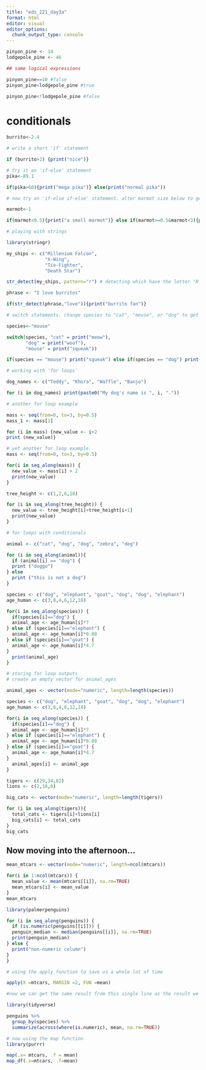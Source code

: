 ```yaml
---
title: "eds_221_day3a"
format: html
editor: visual
editor_options: 
  chunk_output_type: console
---
```


```r
pinyon_pine <- 14
lodgepole_pine <- 46

## some logical expressions

pinyon_pine==10 #false
pinyon_pine<lodgepole_pine #true

pinyon_pine<!lodgepole_pine #false

```

# conditionals

```r
burrito<-2.4

# write a short 'if' statement

if (burrito>2) {print("nice")}
```

```r
# try it an 'if-else' statement
pika<-89.1

if(pika>60){print("mega pika")} else(print("normal pika"))
```

```r
# now try an 'if-else if-else' statement. alter marmot size below to get different outputs depending on marmot size

marmot<-1

if(marmot<0.5){print("a small marmot")} else if(marmot>=0.5&marmot<3){print("a medium marmot")} else print("a large marmot")
```

```r
# playing with strings

library(stringr)

my_ships <- c("Millenium Falcon",
              "X-Wing",
              "Tie-Fighter",
              "Death Star")

str_detect(my_ships, pattern="r") # detecting which have the letter 'R'

```


```r
phrase <- "I love burritos"

if(str_detect(phrase,"love")){print("burrito fan")}

```

```r
# switch statements. change species to "cat", "mouse", or "dog" to get different outputs

species<-"mouse"

switch(species, "cat" = print("meow"),
       "dog" = print("woof"),
       "mouse" = print("squeak"))

if(species == "mouse") print("squeak") else if(species == "dog") print("woof") else if(species == "cat") print("meow")
```

```r
# working with 'for loops'

dog_names <- c("Teddy", "Khora", "Waffle", "Banjo")

for (i in dog_names) print(paste0("My dog's name is ", i, "."))
```

```r
# another for loop example

mass <- seq(from=0, to=3, by=0.5)
mass_1 <- mass[1]

for (i in mass) {new_value <- i+2 
print (new_value)}
```

```r
# yet another for loop example
mass <- seq(from=0, to=3, by=0.5)

for(i in seq_along(mass)) {
  new_value <- mass[i] + 2
  print(new_value)
}
```

```r
tree_height <- c(1,2,6,10)

for (i in seq_along(tree_height)) {
  new_value <- tree_height[i]+tree_height[i+1]
  print(new_value)
}
```

```r
# for loops with conditionals

animal <- c("cat", "dog", "dog", "zebra", "dog")

for (i in seq_along(animal)){
  if (animal[i] == "dog") {
  print ("doggo")
} else 
  print ("this is not a dog")
}
```

```r
species <- c("dog", "elephant", "goat", "dog", "dog", "elephant")
age_human <- c(3,8,4,6,12,18)

for(i in seq_along(species)) {
  if(species[i]=="dog") {
  animal_age <- age_human[i]*7
} else if (species[i]=="elephant") {
  animal_age <- age_human[i]*0.88
} else if (species[i]=="goat") {
  animal_age <- age_human[i]*4.7
}
  print(animal_age)
}
```

```r
# storing for loop outputs
# create an empty vector for animal_ages

animal_ages <- vector(mode="numeric", length=length(species))

species <- c("dog", "elephant", "goat", "dog", "dog", "elephant")
age_human <- c(3,8,4,6,12,18)

for(i in seq_along(species)) {
  if(species[i]=="dog") {
  animal_age <- age_human[i]*7
} else if (species[i]=="elephant") {
  animal_age <- age_human[i]*0.88
} else if (species[i]=="goat") {
  animal_age <- age_human[i]*4.7
}
  animal_ages[i] <- animal_age
}
```


```r
tigers <- c(29,34,82)
lions <- c(2,18,6)

big_cats <- vector(mode="numeric", length=length(tigers))

for (i in seq_along(tigers)){
  total_cats <- tigers[i]+lions[i]
  big_cats[i] <- total_cats
}
big_cats
```


##  Now moving into the afternoon...

```r
mean_mtcars <- vector(mode="numeric", length=ncol(mtcars))

for(i in 1:ncol(mtcars)) {
  mean_value <- mean(mtcars[[i]], na.rm=TRUE)
  mean_mtcars[i] <- mean_value
}
mean_mtcars
```

```r
library(palmerpenguins)

for (i in seq_along(penguins)) {
  if (is.numeric(penguins[[i]])) {
  penguin_median <- median(penguins[[i]], na.rm=TRUE)
  print(penguin_median)
} else {
  print("non-numeric column")
}
}
```

```r
# using the apply function to save us a whole lot of time

apply(X =mtcars, MARGIN =2, FUN =mean)

#now we can get the same result from this single line as the result we got from the code chunk starting line 186. 
```

```r
library(tidyverse)

penguins %>%
  group_by(species) %>%
  summarize(across(where(is.numeric), mean, na.rm=TRUE))
```

```r
# now using the map function
library(purrr)

map(.x= mtcars, .f = mean)
map_df(.x=mtcars, .f=mean)


```














